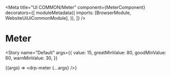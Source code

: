 


<Meta
  title="UI COMMON/Meter"
  component={MeterComponent}
  decorators={[
    moduleMetadata({
      imports: [BrowserModule, WebsiteUiUiCommonModule],
    }),
  ]}
/>

# Meter

<Story
  name="Default"
  args={{
    value: 15,
    greatMinValue: 80,
    goodMinValue: 60,
    warnMinValue: 30,
  }}
>
  {(args) => <drp-meter {...args} />}
</Story>
